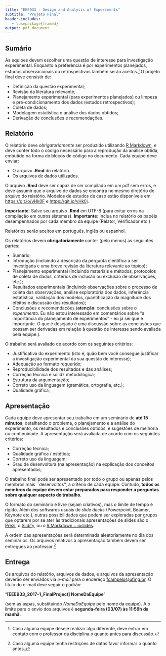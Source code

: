```yaml
---
title: "EEE933 - Design and Analysis of Experiments"
subtitle: "Projeto Final"
header-includes:
   - \usepackage{framed}
output: pdf_document
---
```


## Sumário
As equipes devem escolher uma questão de interesse para investigação experimental. Enquanto a preferência é por experimentos planejados, estudos observacionais ou retrospectivos também serão aceitos.^[Caso alguma equipe deseje realizar algo diferente, deve entrar em contato com o professor da disciplina o quanto antes para discussão.] O projeto final deve consistir de:

- Definição da questão experimental;
- Revisão da literatura relevante;
- Planejamento experimental (para experimentos planejados) ou limpeza e pré-condicionamento dos dados (estudos retrospectivos);
- Coleta de dados;
- Modelagem estatística e análise dos dados obtidos;
- Derivação de conclusões e recomendações.

## Relatório
O relatório deve *obrigatoriamente* ser produzido utilizando [R Markdown](http://rmarkdown.rstudio.com), e deve conter todo o código necessário para a reprodução da análise obtida, embutido na forma de blocos de código no documento. Cada equipe deve enviar:

- O arquivo **.Rmd** do relatório.
- Os arquivos de dados utilizados.

O arquivo **.Rmd** deve ser capaz de ser compilado em um pdf sem erros, e deve assumir que o arquivo de dados se encontra no mesmo diretório do arquivo do relatório. Modelos de estudos de caso estão disponíveis em [https://git.io/vHk0F](https://git.io/vHk0F) e [https://git.io/vHk0j](https://git.io/vHk0j). 

**Importante**: Salve seu arquivo **.Rmd** em UTF-8 (para evitar erros na compilação em outros sistemas).
**Importante**: Inclua no relatório os papéis desempenhados por cada membro da equipe (Relator, Verificador etc.)

Relatórios serão aceitos em português, inglês ou espanhol.

Os relatórios devem **obrigatoriamente** conter (pelo menos) as seguintes partes:

- Sumário;
- Introdução (incluindo a descrição da pergunta científica a ser investigada e uma breve revisão da literatura relevante ao tópico);
- Planejamento experimental (incluindo materiais e métodos, protocolos de coleta de dados, critérios de inclusão ou exclusão de observações, etc.);
- Resultados experimentais (incluindo observações sobre o processo de coleta das observações, análise exploratória dos dados, inferência estatística, validação dos modelos, quantificação da magnitude dos efeitos e discussão dos resultados);
- Conclusões e recomendações (**atenção**: conclusões sobre o _experimento_. Eu não estou interessado em comentários sobre "a importância do planejamento de experimentos" - eu já sei que é importante. O que é desejado é uma discussão sobre as conclusões que possam ser derivadas em relação à questão de interesse sendo avaliada pela equipe.).

O trabalho será avaliado de acordo com os seguintes critérios:

- Justificativa do experimento (isto é, quão bem você consegue justificar a investigação experimental da sua questão de interesse);
- Adequação ao formato requerido;
- Reproducibilidade dos resultados e das análises;
- Correção técnica e solidz metodológica;
- Estrutura da argumentação;
- Correto uso da linguagem (gramática, ortografia, etc.);
- Qualidade gráfica;

## Apresentação
Cada equipe deve apresentar seu trabalho em um seminário de **até 15 minutos**, detalhando o problema, o planejamento e a análise do experimento, os resultados e conclusões obtidos, e sugestões de melhoria ou continuidade. A apresentação será avaliada de acordo com os seguintes critérios:

- Correção técnica;
- Qualidade gráfica / estética;
- Correto uso da linguagem;
- Grau de desenvoltura (na apresentação) na explicação dos conceitos apresentados;

O trabalho final pode ser apresentado por todo o grupo ou apenas pelos membros mais ``desenvoltos'', a critério de cada equipe. Contudo, **todos os membros da equipe devem estar preparados para responder a perguntas sobre qualquer aspecto do trabalho.**

O formato do seminário é livre (sejam criativos), mas o limite de tempo é rígido. Além dos softwares usuais de _slide decks_  (Powerpoint, Beamer, Keynote etc.), outras possibilidades que podem ser exploradas por grupos que optarem por se ater às tradicionais apresentações de slides são o [Prezi](https://prezi.com/explore/staff-picks/), o [Slidify](http://ramnathv.github.io/slidifyExamples/), ou o [R Markdown + ioslides](http://rmarkdown.rstudio.com/ioslides_presentation_format.html).

A ordem das apresentações será determinada aleatoriamente no dia dos seminários. Os arquivos relativos à apresentação também devem ser entregues ao professor.^[Caso alguma equipe tenha restrições de datas favor informar o quanto antes.]

## Entrega
Os arquivos do relatório, arquivos de dados, e arquivos da apresentação deverão ser enviados via _e-mail_ para o endereço [fcampelo@ufmg.br](fcampelo@ufmg.br). O título do e-mail deve seguir o padrão:

"**[EEE933_2017-1_FinalProject] NomeDaEquipe**"  

(sem as aspas, substituindo _NomeDaEquipe_ pelo nome da equipe). A o limite para o envio dos arquivos é **segunda-feira (03/07) às 11:59h da manhã**.